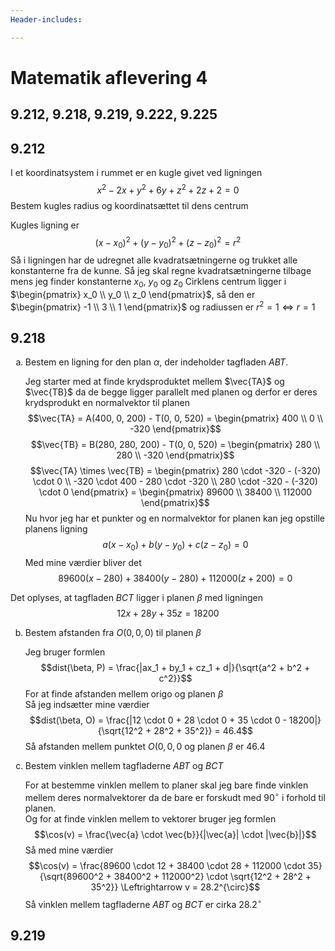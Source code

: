 ```yaml
---
Header-includes:

---
```


# Matematik aflevering 4

## 9.212, 9.218, 9.219, 9.222, 9.225

## 9.212

I et koordinatsystem i rummet er en kugle givet ved ligningen
$$x^2 - 2x + y^2 + 6y + z^2 + 2z + 2 = 0$$
Bestem kugles radius og koordinatsættet til dens centrum  

Kugles ligning er
$$(x-x_0)^2 + (y-y_0)^2 + (z-z_0)^2 = r^2$$
Så i ligningen har de udregnet alle kvadratsætningerne og trukket alle konstanterne fra de kunne.
Så jeg skal regne kvadratsætningerne tilbage mens jeg finder konstanterne $x_0$, $y_0$ og $z_0$
\begin{align*}
x^2 - 2x + x_0^2 + y^2 + 6y + y_0^2 + z^2 + 2z + z_0^2 + 2 &= x_0^2 + y_0^2 + z_0^2 \\
(x-1)^2 + (y+3)^2 + (z+1)^2 + 2 &= -1+3+1 \\
(x-1)^2 + (y+3)^2 + (z+1)^2 &= 1
\end{align*}
Cirklens centrum ligger i $\begin{pmatrix} x_0 \\ y_0 \\ z_0 \end{pmatrix}$, så den er
$\begin{pmatrix} -1 \\ 3 \\ 1 \end{pmatrix}$ og radiussen er $r^2 = 1 \Leftrightarrow r = 1$

## 9.218

a. Bestem en ligning for den plan $\alpha$, der indeholder tagfladen $ABT$.
   
   Jeg starter med at finde krydsproduktet mellem $\vec{TA}$ og $\vec{TB}$ da de begge ligger
   parallelt med planen og derfor er deres krydsprodukt en normalvektor til planen
   $$\vec{TA} = A(400, 0, 200) - T(0, 0, 520) = \begin{pmatrix} 400 \\ 0 \\ -320 \end{pmatrix}$$
   $$\vec{TB} = B(280, 280, 200) - T(0, 0, 520) = \begin{pmatrix} 280 \\ 280 \\ -320 \end{pmatrix}$$
   $$\vec{TA} \times \vec{TB} = \begin{pmatrix} 280 \cdot -320 - (-320) \cdot 0 \\ -320 \cdot 400 - 280 \cdot -320 \\ 280 \cdot -320 - (-320) \cdot 0 \end{pmatrix} = \begin{pmatrix} 89600 \\  38400 \\  112000 \end{pmatrix}$$
   Nu hvor jeg har et punkter og en normalvektor for planen kan jeg opstille planens ligning
   $$a(x-x_0)+b(y-y_0)+c(z-z_0)=0$$
   Med mine værdier bliver det
   $$89600(x-280)+38400(y-280)+112000(z+200)=0$$

Det oplyses, at tagfladen $BCT$ ligger i planen $\beta$ med ligningen
$$12x + 28y + 35z = 18200$$

b. Bestem afstanden fra $O(0, 0, 0)$ til planen $\beta$
   
   Jeg bruger formlen
   $$dist(\beta, P) = \frac{|ax_1 + by_1 + cz_1 + d|}{\sqrt{a^2 + b^2 + c^2}}$$
   For at finde afstanden mellem origo og planen $\beta$  
   Så jeg indsætter mine værdier
   $$dist(\beta, O) = \frac{|12 \cdot 0 + 28 \cdot 0 + 35 \cdot 0 - 18200|}{\sqrt{12^2 + 28^2 + 35^2}} = 46.4$$
   Så afstanden mellem punktet $O(0, 0, 0$ og planen $\beta$ er $46.4$

c. Bestem vinklen mellem tagfladerne $ABT$ og $BCT$
   
   For at bestemme vinklen mellem to planer skal jeg bare finde vinklen mellem deres normalvektorer da de
   bare er forskudt med $90^{\circ}$ i forhold til planen.  
   Og for at finde vinklen mellem to vektorer bruger jeg formlen
   $$\cos(v) = \frac{\vec{a} \cdot \vec{b}}{|\vec{a}| \cdot |\vec{b}|}$$
   Så med mine værdier
   $$\cos(v) = \frac{89600 \cdot 12 + 38400 \cdot 28 + 112000 \cdot 35}{\sqrt{89600^2 + 38400^2 + 112000^2} \cdot \sqrt{12^2 + 28^2 + 35^2}} \Leftrightarrow v = 28.2^{\circ}$$
   Så vinklen mellem tagfladerne $ABT$ og $BCT$ er cirka $28.2^{\circ}$

## 9.219



